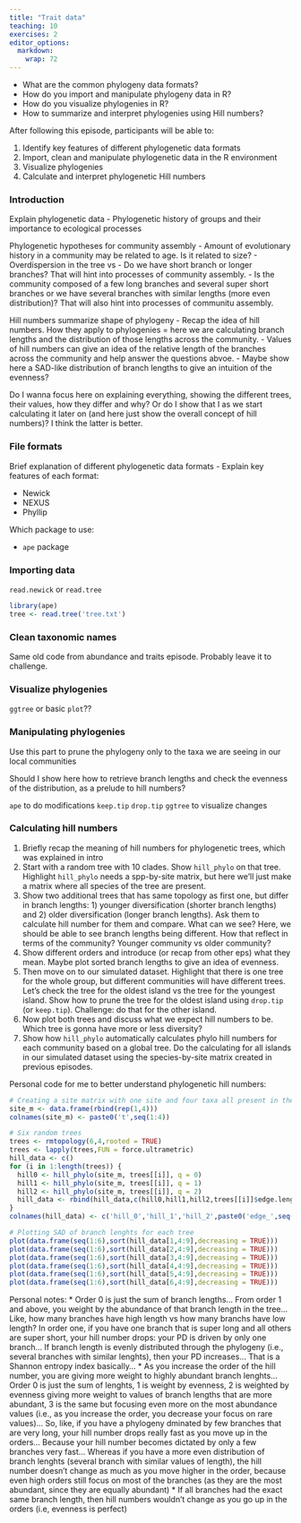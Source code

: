 ```yaml
---
title: "Trait data"
teaching: 10
exercises: 2
editor_options: 
  markdown: 
    wrap: 72
---
```


::: questions 

- What are the common phylogeny data formats?
- How do you import and manipulate phylogeny data in R?
- How do you visualize phylogenies in R?
- How to summarize and interpret phylogenies using Hill numbers?

:::::::::::::


::: objectives

After following this episode, participants will be able to:

1. Identify key features of different phylogenetic data formats 
2. Import, clean and manipulate phylogenetic data in the R environment
3. Visualize phylogenies
4. Calculate and interpret phylogenetic Hill numbers



::::::::::::::

### Introduction

Explain phylogenetic data
- Phylogenetic history of groups and their importance to ecological processes

Phylogenetic hypotheses for community assembly
- Amount of evolutionary history in a community may be related to age. Is it related to size?
- Overdispersion in the tree vs 
- Do we have short branch or longer branches? That will hint into processes of community assembly.
- Is the community composed of a few long branches and several super short branches or we have several branches with similar lengths (more even distribution)? That will also hint into processes of communitu assembly.

Hill numbers summarize shape of phylogeny
- Recap the idea of hill numbers. How they apply to phylogenies = here we are calculating branch lengths and the distribution of those lengths across the community.
- Values of hill numbers can give an idea of the relative length of the branches across the community and help answer the questions abvoe.
- Maybe show here a SAD-like distribution of branch lengths to give an intuition of the evenness?

Do I wanna focus here on explaining everything, showing the different trees, their values, how they differ and why? Or do I show that I as we start calculating it later on (and here just show the overall concept of hill numbers)? I think the latter is better.

### File formats

Brief explanation of different phylogenetic data formats - Explain key features of each format:

* Newick
* NEXUS
* Phyllip

Which package to use:

* `ape` package

### Importing data

`read.newick` or `read.tree`

```r
library(ape)
tree <- read.tree('tree.txt')
```

### Clean taxonomic names

Same old code from abundance and traits episode. Probably leave it to challenge.

### Visualize phylogenies

`ggtree` or basic `plot`??


### Manipulating phylogenies

Use this part to prune the phylogeny only to the taxa we are seeing in our local communities

Should I show here how to retrieve branch lengths and check the evenness of the distribution, as a prelude to hill numbers?

`ape` to do modifications
`keep.tip`
`drop.tip`
`ggtree` to visualize changes

### Calculating hill numbers

1. Briefly recap the meaning of hill numbers for phylogenetic trees, which was explained in intro
2. Start with a random tree with 10 clades. Show `hill_phylo` on that tree. Highlight `hill_phylo` needs a spp-by-site matrix, but here we'll just make a matrix where all species of the tree are present.
3. Show two additional trees that has same topology as first one, but differ in branch lengths: 1) younger diversification (shorter branch lengths) and 2) older diversification (longer branch lengths). Ask them to calculate hill number for them and compare. What can we see? Here, we should be able to see branch lengths being different. How that reflect in terms of the community? Younger community vs older community?
4. Show different orders and introduce (or recap from other eps) what they mean. Maybe plot sorted branch lengths to give an idea of evenness.
5. Then move on to our simulated dataset. Highlight that there is one tree for the whole group, but different communities will have different trees. Let's check the tree for the oldest island vs the tree for the youngest island. Show how to prune the tree for the oldest island using `drop.tip` (or `keep.tip`). Challenge: do that for the other island.
6. Now plot both trees and discuss what we expect hill numbers to be. Which tree is gonna have more or less diversity?
7. Show how `hill_phylo` automatically calculates phylo hill numbers for each community based on a global tree. Do the calculating for all islands in our simulated dataset using the species-by-site matrix created in previous episodes.


Personal code for me to better understand phylogenetic hill numbers:

```r
# Creating a site matrix with one site and four taxa all present in the one site
site_m <- data.frame(rbind(rep(1,4)))
colnames(site_m) <- paste0('t',seq(1:4))

# Six random trees
trees <- rmtopology(6,4,rooted = TRUE)
trees <- lapply(trees,FUN = force.ultrametric)
hill_data <- c()
for (i in 1:length(trees)) {
  hill0 <- hill_phylo(site_m, trees[[i]], q = 0)
  hill1 <- hill_phylo(site_m, trees[[i]], q = 1)
  hill2 <- hill_phylo(site_m, trees[[i]], q = 2)
  hill_data <- rbind(hill_data,c(hill0,hill1,hill2,trees[[i]]$edge.length))
}
colnames(hill_data) <- c('hill_0','hill_1','hill_2',paste0('edge_',seq(1:6)))

# Plotting SAD of branch lenghts for each tree
plot(data.frame(seq(1:6),sort(hill_data[1,4:9],decreasing = TRUE)))
plot(data.frame(seq(1:6),sort(hill_data[2,4:9],decreasing = TRUE)))
plot(data.frame(seq(1:6),sort(hill_data[3,4:9],decreasing = TRUE)))
plot(data.frame(seq(1:6),sort(hill_data[4,4:9],decreasing = TRUE)))
plot(data.frame(seq(1:6),sort(hill_data[5,4:9],decreasing = TRUE)))
plot(data.frame(seq(1:6),sort(hill_data[6,4:9],decreasing = TRUE)))
```

Personal notes:
* Order 0 is just the sum of branch lengths… From order 1 and above, you weight by the abundance of that branch length in the tree… Like, how many branches have high length vs how many branchs have low length? In order one, if you have one branch that is super long and all others are super short, your hill number drops: your PD is driven by only one branch… If branch length is evenly distributed through the phylogeny (i.e., several branches with similar lenghts), then your PD increases… That is a Shannon entropy index basically…
* As you increase the order of the hill number, you are giving more weight to highly abundant branch lenghts… Order 0 is just the sum of lenghts, 1 is weight by evenness, 2 is weighted by evenness giving more weight to values of branch lengths that are more abundant, 3 is the same but focusing even more on the most abundance values (i.e., as you increase the order, you decrease your focus on rare values)…  So, like, if you have a phylogeny dminated by few branches that are very long, your hill number drops really fast as you move up in the orders… Because your hill number becomes dictated by only a few branches very fast… Whereas if you have a more even distribution of branch lenghts (several branch with similar values of length), the hill number doesn’t change as much as you move higher in the order, because even high orders still focus on most of the branches (as they are the most abundant, since they are equally abundant)
* If all branches had the exact same branch length, then hill numbers wouldn’t change as you go up in the orders (i.e, evenness is perfect)
